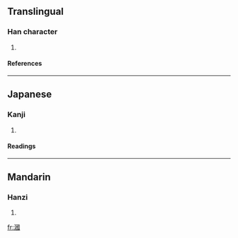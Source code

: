 ==Translingual==
===Han character===
{{Han char|rn=85|rad=水|as=11|sn=14|four=3610<sub>0</sub>|canj=水田戈一 (EWIM)}}
# {{defn|Han|sort=水11}}
====References====
{{Han ref|kx=0645.090|dkj=18116|hdz=31723.070|uh=6F0D|ud=28429|bh=E2B6|bd=58038}}

----
==Japanese==
===Kanji===
{{ja-kanji|grade=|rs=水11}}
# {{defn|Japanese}} 
====Readings====
{{ja-readings|on=[[かく]] (kaku)|kun=}}

----
==Mandarin==
===Hanzi===
{{cmn-hanzi|pin=[[guó]] (guo2)|wg=kuo<sup>2</sup>}}
# {{defn|Mandarin}}

[[fr:漍]]